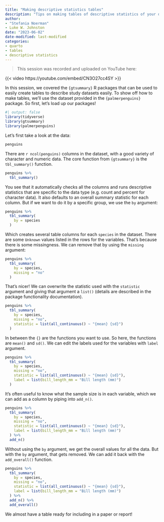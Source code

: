 ```yaml
---
title: "Making descriptive statistics tables"
description: "Tips on making tables of descriptive statistics of your data."
author: 
- "Stefania Noerman"
- Luke W. Johnston
date: "2023-06-02"
date-modified: last-modified
categories: 
- quarto
- tables
- descriptive statistics
---
```


> This session was recorded and uploaded on YouTube here:

{{< video https://youtube.com/embed/CN3O27cc4SY >}}

In this session, we covered the `{gtsummary}` R packages that can be
used to easily create tables to describe study datasets easily. To show
off how to make tables, we'll use the dataset provided in the
`{palmerpenguins}` package. So first, let's load up our packages!

```r
#| output: false
library(tidyverse)
library(gtsummary)
library(palmerpenguins) 
```

Let's first take a look at the data:

```r
penguins
```

There are `r ncol(penguins)` columns in the dataset, with a good variety
of character and numeric data. The core function from `{gtsummary}` is
the `tbl_summary()` function.

```r
penguins %>% 
  tbl_summary()
```

You see that it automatically checks all the columns and runs
descriptive statistics that are specific to the data type (e.g. count
and percent for character data). It also defaults to an overall summary
statistic for each column. But if we want to do it by a specific group,
we use the `by` argument:

```r
penguins %>% 
  tbl_summary(
    by = species
  )
```

Which creates several table columns for each `species` in the dataset.
There are some `Unknown` values listed in the rows for the variables.
That's because there is some missingness. We can remove that by using
the `missing` argument:

```r
penguins %>% 
  tbl_summary(
    by = species,
    missing = "no"
  )
```

That's nicer! We can overwrite the statistic used with the `statistic`
argument and giving that argument a `list()` (details are described in
the package functionality documentation).

```r
penguins %>% 
  tbl_summary(
    by = species,
    missing = "no",
    statistic = list(all_continuous() ~ "{mean} {sd}")
  )
```

In between the `{}` are the functions you want to use. So here, the
functions are `mean()` and `sd()`. We can edit the labels used for the
variables with `label` argument.

```r
penguins %>% 
  tbl_summary(
    by = species,
    missing = "no",
    statistic = list(all_continuous() ~ "{mean} {sd}"),
    label = list(bill_length_mm = "Bill length (mm)")
  )
```

It's often useful to know what the sample size is in each variable,
which we can add as a column by piping into `add_n()`.

```r
penguins %>% 
  tbl_summary(
    by = species,
    missing = "no",
    statistic = list(all_continuous() ~ "{mean} {sd}"),
    label = list(bill_length_mm = "Bill length (mm)")
  ) %>% 
  add_n()
```

Without using the `by` argument, we get the overall values for all the
data. But with the `by` argument, that gets removed. We can add it back
with the `add_overall()` function.

```r
penguins %>% 
  tbl_summary(
    by = species,
    missing = "no",
    statistic = list(all_continuous() ~ "{mean} {sd}"),
    label = list(bill_length_mm = "Bill length (mm)")
  ) %>% 
  add_n() %>% 
  add_overall()
```

We almost have a table ready for including in a paper or report!
